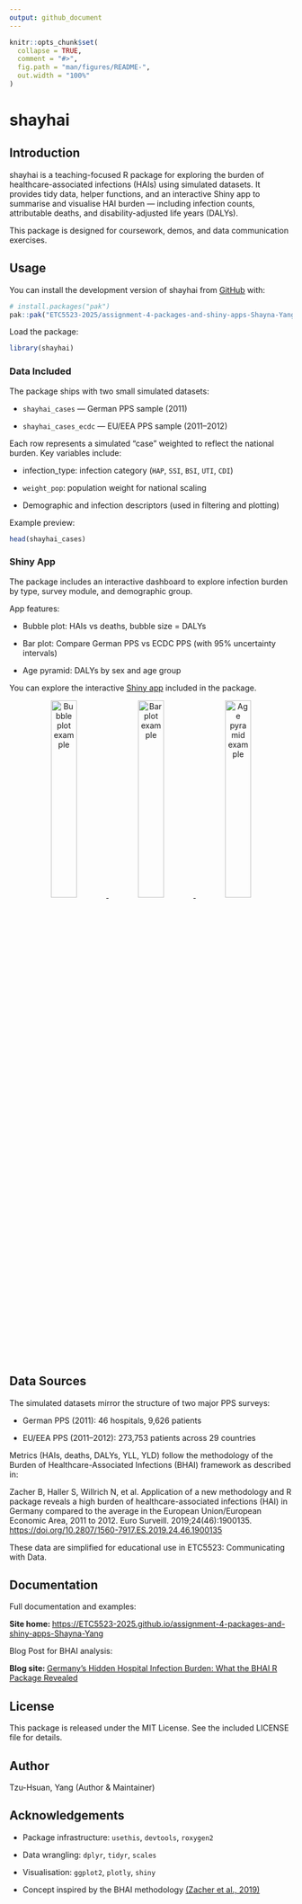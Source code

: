 ```yaml
---
output: github_document
---
```


<!-- README.md is generated from README.Rmd. Please edit that file -->

```r
knitr::opts_chunk$set(
  collapse = TRUE,
  comment = "#>",
  fig.path = "man/figures/README-",
  out.width = "100%"
)
```

# shayhai

<!-- badges: start -->
<!-- badges: end -->

## Introduction

shayhai is a teaching-focused R package for exploring the burden of healthcare-associated infections (HAIs) using simulated datasets. It provides tidy data, helper functions, and an interactive Shiny app to summarise and visualise HAI burden — including infection counts, attributable deaths, and disability-adjusted life years (DALYs).

This package is designed for coursework, demos, and data communication exercises.

## Usage

You can install the development version of shayhai from [GitHub](https://github.com/) with:

``` r
# install.packages("pak")
pak::pak("ETC5523-2025/assignment-4-packages-and-shiny-apps-Shayna-Yang")
```
Load the package:

``` r
library(shayhai)
```

### Data Included

The package ships with two small simulated datasets:

- `shayhai_cases` — German PPS sample (2011)

- `shayhai_cases_ecdc` — EU/EEA PPS sample (2011–2012)

Each row represents a simulated “case” weighted to reflect the national burden.
Key variables include:

- infection_type: infection category (`HAP`, `SSI`, `BSI`, `UTI`, `CDI`)

- `weight_pop`: population weight for national scaling

- Demographic and infection descriptors (used in filtering and plotting)

Example preview:

```r
head(shayhai_cases)
```

### Shiny App

The package includes an interactive dashboard to explore infection burden by type, survey module, and demographic group.

App features:

- Bubble plot: HAIs vs deaths, bubble size = DALYs

- Bar plot: Compare German PPS vs ECDC PPS (with 95% uncertainty intervals)

- Age pyramid: DALYs by sex and age group

You can explore the interactive [Shiny app](https://etc5523-2025.github.io/assignment-4-packages-and-shiny-apps-Shayna-Yang/articles/shayhai.html#using-the-shiny-app) included in the package.

<p align="center">
  <a href="https://etc5523-2025.github.io/assignment-4-packages-and-shiny-apps-Shayna-Yang/articles/shayhai.html#bubble-plot-dalys-vs-deaths-vs-cases">
    <img src="https://raw.githubusercontent.com/ETC5523-2025/assignment-4-packages-and-shiny-apps-Shayna-Yang/main/man/figures/bubble_example.png" width="30%" alt="Bubble plot example"></img>
  </a>
  <a href="https://etc5523-2025.github.io/assignment-4-packages-and-shiny-apps-Shayna-Yang/articles/shayhai.html#bar-plot-with-95-ui">
    <img src="https://raw.githubusercontent.com/ETC5523-2025/assignment-4-packages-and-shiny-apps-Shayna-Yang/main/man/figures/bar_example.png" width="30%" alt="Bar plot example"></img>
  </a>
  <a href="https://etc5523-2025.github.io/assignment-4-packages-and-shiny-apps-Shayna-Yang/articles/shayhai.html#age-pyramid-weighted-dalys-by-gender-and-age-group">
    <img src="https://raw.githubusercontent.com/ETC5523-2025/assignment-4-packages-and-shiny-apps-Shayna-Yang/main/man/figures/agepyramid_example.png" width="30%" alt="Age pyramid example"></img>
  </a>
</p>

## Data Sources

The simulated datasets mirror the structure of two major PPS surveys:

- German PPS (2011): 46 hospitals, 9,626 patients

- EU/EEA PPS (2011–2012): 273,753 patients across 29 countries

Metrics (HAIs, deaths, DALYs, YLL, YLD) follow the methodology of the Burden of Healthcare-Associated Infections (BHAI) framework as described in:

Zacher B, Haller S, Willrich N, et al. Application of a new methodology and R package reveals a high burden of healthcare-associated infections (HAI) in Germany compared to the average in the European Union/European Economic Area, 2011 to 2012. Euro Surveill. 2019;24(46):1900135. [https://doi.org/10.2807/1560-7917.ES.2019.24.46.1900135](https://doi.org/10.2807/1560-7917.ES.2019.24.46.1900135)

These data are simplified for educational use in ETC5523: Communicating with Data.

## Documentation

Full documentation and examples:

**Site home: **[https://ETC5523-2025.github.io/assignment-4-packages-and-shiny-apps-Shayna-Yang](https://ETC5523-2025.github.io/assignment-4-packages-and-shiny-apps-Shayna-Yang)

Blog Post for BHAI analysis:

**Blog site: **[Germany’s Hidden Hospital Infection Burden: What the BHAI R Package Revealed](https://etc5523-2025.github.io/assignment-3-creating-a-blog-Shayna-Yang/posts/HAIs%20Burden%20in%20Germany/)

## License

This package is released under the MIT License. 
See the included LICENSE file for details.

## Author

Tzu-Hsuan, Yang (Author & Maintainer)

## Acknowledgements

- Package infrastructure: `usethis`, `devtools`, `roxygen2`

- Data wrangling: `dplyr`, `tidyr`, `scales`

- Visualisation: `ggplot2`, `plotly`, `shiny`

- Concept inspired by the BHAI methodology [(Zacher et al., 2019)](https://doi.org/10.2807/1560-7917.ES.2019.24.46.1900135)
